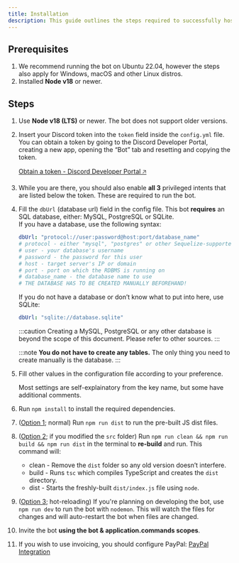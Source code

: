 ```yaml
---
title: Installation
description: This guide outlines the steps required to successfully host the Light Services bot.
---
```


## Prerequisites

1. We recommend running the bot on Ubuntu 22.04, however the steps also apply for Windows, macOS and other Linux distros.
2. Installed **Node v18** or newer.

## Steps

1.  Use **Node v18 (LTS)** or newer. The bot does not support older versions.
2.  Insert your Discord token into the `token` field inside the `config.yml` file. You can obtain a token by going to the Discord Developer Portal, creating a new app, opening the “Bot” tab and resetting and copying the token.

    [Obtain a token - Discord Developer Portal 🡥](https://discord.com/developers/applications)

3.  While you are there, you should also enable **all 3** privileged intents that are listed below the token. These are required to run the bot.
4.  Fill the `dbUrl` (database url) field in the config file. This bot **requires** an SQL database, either: MySQL, PostgreSQL or SQLite.
    <br/>If you have a database, use the following syntax:

    ```yaml
    dbUrl: "protocol://user:password@host:port/database_name"
    # protocol - either "mysql", "postgres" or other Sequelize-supported RDBMS
    # user - your database's username
    # password - the password for this user
    # host - target server's IP or domain
    # port - port on which the RDBMS is running on
    # database_name - the database name to use
    # THE DATABASE HAS TO BE CREATED MANUALLY BEFOREHAND!
    ```

    If you do not have a database or don’t know what to put into here, use SQLite:

    ```yaml
    dbUrl: "sqlite://database.sqlite"
    ```

    :::caution
    Creating a MySQL, PostgreSQL or any other database is beyond the scope of this document. Please refer to other sources.
    :::

    :::note
    **You do not have to create any tables.** The only thing you need to create manually is the database.
    :::

5.  Fill other values in the configuration file according to your preference.

    Most settings are self-explainatory from the key name, but some have additional comments.

6.  Run `npm install` to install the required dependencies.
7.  (<ins>Option 1</ins>; normal) Run `npm run dist` to run the pre-built JS dist files.
8.  (<ins>Option 2</ins>; if you modified the `src` folder) Run `npm run clean && npm run build && npm run dist` in the terminal to **re-build** and run. This command will:
    -   clean - Remove the `dist` folder so any old version doesn’t interfere.
    -   build - Runs `tsc` which compiles TypeScript and creates the `dist` directory.
    -   dist - Starts the freshly-built `dist/index.js` file using `node`.
9.  (<ins>Option 3</ins>; hot-reloading) If you're planning on developing the bot, use `npm run dev` to run the bot with `nodemon`. This will watch the files for changes and will auto-restart the bot when files are changed.
10. Invite the bot **using the bot & application.commands scopes**.
11. If you wish to use invoicing, you should configure PayPal: [PayPal Integration](/guides/paypal)
